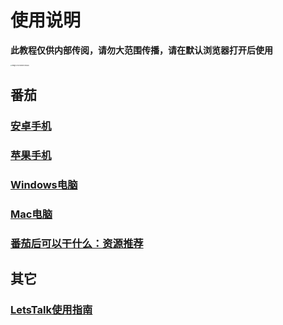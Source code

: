 # 使用说明

**此教程仅供内部传阅，请勿大范围传播，请在默认浏览器打开后使用**

<img src="./index/image-20220818120028637.png" alt="image-20220818120028637" style="zoom: 15%;" />

## 番茄

### [安卓手机](/android)

### [苹果手机](/apple)

### [Windows电脑](/windows)

### [Mac电脑](/mac)

### [番茄后可以干什么：资源推荐](/guide)

## 其它

### [LetsTalk使用指南](/letstalk)

